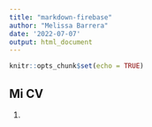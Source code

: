 ```yaml
---
title: "markdown-firebase"
author: "Melissa Barrera"
date: '2022-07-07'
output: html_document
---
```


```r
knitr::opts_chunk$set(echo = TRUE)
```

## Mi CV

1. 